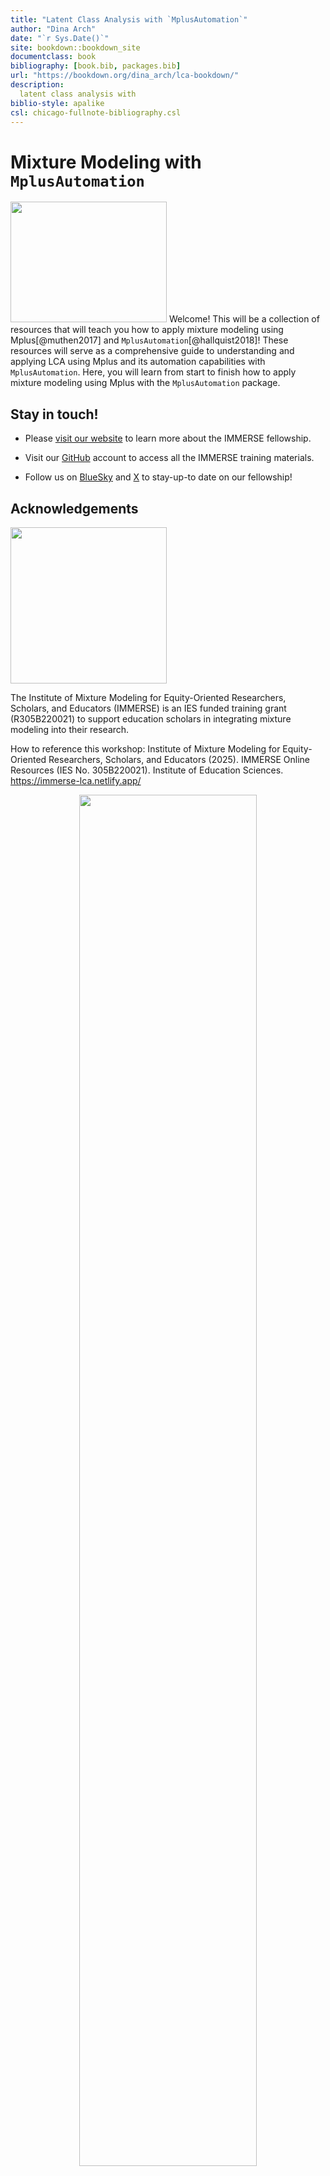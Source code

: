```yaml
--- 
title: "Latent Class Analysis with `MplusAutomation`"
author: "Dina Arch"
date: "`r Sys.Date()`"
site: bookdown::bookdown_site
documentclass: book
bibliography: [book.bib, packages.bib]
url: "https://bookdown.org/dina_arch/lca-bookdown/"
description: 
  latent class analysis with 
biblio-style: apalike
csl: chicago-fullnote-bibliography.csl
---
```


# Mixture Modeling with `MplusAutomation` {-}

<img src="images/immerse_hex.png" class="cover" width="250" height="193"/> Welcome! This will be a collection of resources that will teach you how to apply mixture modeling using Mplus[@muthen2017] and `MplusAutomation`[@hallquist2018]! These resources will serve as a comprehensive guide to understanding and applying LCA using Mplus and its automation capabilities with `MplusAutomation`. Here, you will learn from start to finish how to apply mixture modeling using Mplus with the `MplusAutomation` package.

## Stay in touch! {-}

-   Please [visit our website](https://immerse.education.ucsb.edu/) to learn more about the IMMERSE fellowship.

-   Visit our [GitHub](https://github.com/immerse-ucsb) account to access all the IMMERSE training materials.

-   Follow us on [BlueSky](https://bsky.app/profile/immerse-ucsb.bsky.social) and [X](https://twitter.com/IMMERSE_UCSB) to stay-up-to date on our fellowship!


## Acknowledgements {-}

<div><img src="images/ies_logo.jpg" class="cover" width = "250" /></div>The Institute of Mixture Modeling for Equity-Oriented Researchers, Scholars, and Educators (IMMERSE) is an IES funded training grant (R305B220021) to support education scholars in integrating mixture modeling into their research.

How to reference this workshop: Institute of Mixture Modeling for Equity-Oriented Researchers, Scholars, and Educators (2025).
IMMERSE Online Resources (IES No. 305B220021).
Institute of Education Sciences.
<https://immerse-lca.netlify.app/>

<div style="text-align: center;"><img src="images/ucsb_logo.png" width="75%" /></div>

